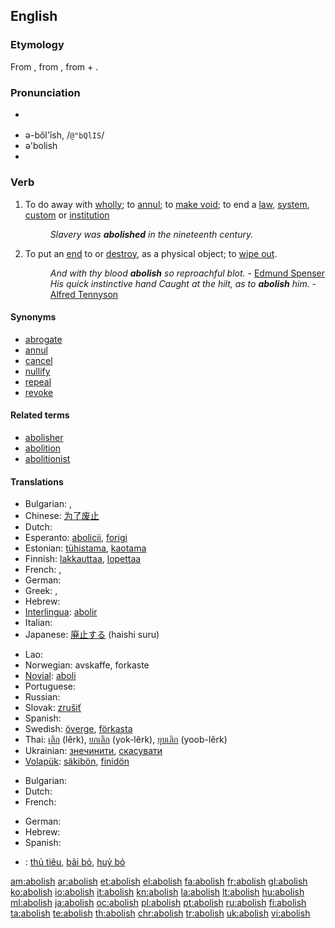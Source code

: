==English==

===Etymology===
From {{etyl|fr}} {{term|abolir|lang=fr}}, from {{etyl|la}} {{attention|la}} {{term|abolere|lang=la}}, from {{attention|la}} {{term|ab|lang=la}} + {{attention|la}} {{term|olere||to grow|lang=la}}.

===Pronunciation===
* {{a|RP}} {{IPA|/əˈbɒlɪʃ/}}
<!-- please specify -->
* ə-bŏl'ĭsh, /<tt>@"bQlIS</tt>/
* ə'bolish
* {{audio|en-us-abolish.ogg|Audio (US)}}

===Verb===
{{en-verb|abolish|es}}

# To do away with [[wholly]]; to [[annul]]; to [[make void]]; to end a [[law]], [[system]], [[custom]] or [[institution]]
#: ''Slavery was '''abolished''' in the nineteenth century.''
# {{archaic}} To put an [[end]] to or [[destroy]], as a physical object; to [[wipe out]].
#: ''And with thy blood '''abolish''' so reproachful blot.'' - [[w:Edmund Spenser|Edmund Spenser]]
#: ''His quick instinctive hand Caught at the hilt, as to '''abolish''' him.'' - [[w:Alfred Tennyson|Alfred Tennyson]]

====Synonyms====
* [[abrogate]]
* [[annul]]
* [[cancel]]
* [[nullify]]
* [[repeal]]
* [[revoke]]
<!-- what to do with this? WikiSaurus?
These words have in common the idea of setting aside by some [[overruling]] act.
* ''Abolish'' [[applies]] particularly to things of a permanent nature, such as institutions, usages, customs, etc.; as, to ''abolish'' [[monopolies]], [[serfdom]], slavery. ''Repeal'' [[describes]] the act by which the legislature of a state sets aside a law which it had previously [[enacted]].
* ''Abrogate'' was originally applied to the [[repeal]] of a law by the Roman people; and hence, when the power of making laws was [[usurped]] by the [[emperors]], the term was applied to ''their'' act of setting aside the laws. Thus it came to express that act by which a sovereign or an [[executive]] government sets aside laws, [[ordinances]], [[regulations]], [[treaties]], [[conventions]], etc.
* ''Revoke'' denotes the act of [[recalling]] some previous grant which [[conferred]], privilege, etc.; as, to ''revoke'' a decree, to ''revoke'' a power of [[attorney]], a promise, etc. Thus, also, we speak of the ''revocation'' of the [[Edict]] of [[Nantes]].
* ''Annul'' is used in a more general sense, denoting simply to make void; as, to ''annul'' a contract, to ''annul'' an agreement.
* ''Nullify'' is an old word applied to the setting of things aside either by force or by total [[disregard]]; as, to ''nullify'' an act of Congress.
* ''Cancel'' is to strike out or annul, by a [[deliberate]] exercise of power, something which has [[operative]] force. -->

====Related terms====
* [[abolisher]]
* [[abolition]]
* [[abolitionist]]

====Translations====
{{trans-top|to do away with}}
* Bulgarian: {{t+|bg|премахвам|sc=Cyrl}}, {{t+|bg|отменям|sc=Cyrl}}
* Chinese: [[为了废止]]
* Dutch: {{t+|nl|afschaffen}}
* Esperanto: [[abolicii]], [[forigi]]
* Estonian: [[tühistama]], [[kaotama]]
* Finnish: [[lakkauttaa]], [[lopettaa]]
* French: {{t+|fr|abolir}}, {{t+|fr|supprimer}}
* German: {{t+|de|abschaffen}}
* Greek: {{t+|el|καταργώ|sc=Grek}}, {{t+|el|καταλύω|sc=Grek}}
* Hebrew: {{t|he|ביטל|tr=bitél}}
* [[Interlingua]]: [[abolir]]
* Italian: {{t+|it|abolire}}
* Japanese: [[廃止する]] (haishi suru)
{{trans-mid}}
* Lao: {{t-|lo|ລົບລ້າງ|tr=lop-laang|sc=Laoo|xs=Lao}}
* Norwegian: avskaffe, forkaste
* [[Novial]]: [[aboli]]
* Portuguese: {{t+|pt|abolir}}
* Russian: {{t+|ru|отменить|sc=Cyrl}}
* Slovak: [[zrušiť]]
* Spanish: {{t+|es|abolir}}
* Swedish: [[överge]], [[förkasta]]
* Thai: [[เลิก]] (lêrk), [[ยกเลิก]] (yok-lêrk), [[ยุบเลิก]] (yoob-lêrk)
* Ukrainian: [[знечинити]], [[скасувати]]
* [[Volapük]]: [[säkibön]], [[finidön]]
{{trans-bottom}}

{{trans-top|to destroy}}
* Bulgarian: {{t+|bg|унищожавам|sc=Cyrl}}
* Dutch: {{t+|nl|vernietigen}}
* French: {{t+|fr|détruire}}
{{trans-mid}}
* German: {{t+|de|vernichten}}
* Hebrew: {{t|he|הרס|tr=harás}}
* Spanish: {{t-|es|destrozar}}
{{trans-bottom}}

{{checktrans-top|Translations to be checked}}
* {{ttbc|Vietnamese}}: [[thủ tiêu]], [[bãi bỏ]], [[huỷ bỏ]]
{{checktrans-bottom}}

[[am:abolish]]
[[ar:abolish]]
[[et:abolish]]
[[el:abolish]]
[[fa:abolish]]
[[fr:abolish]]
[[gl:abolish]]
[[ko:abolish]]
[[io:abolish]]
[[it:abolish]]
[[kn:abolish]]
[[la:abolish]]
[[lt:abolish]]
[[hu:abolish]]
[[ml:abolish]]
[[ja:abolish]]
[[oc:abolish]]
[[pl:abolish]]
[[pt:abolish]]
[[ru:abolish]]
[[fi:abolish]]
[[ta:abolish]]
[[te:abolish]]
[[th:abolish]]
[[chr:abolish]]
[[tr:abolish]]
[[uk:abolish]]
[[vi:abolish]]